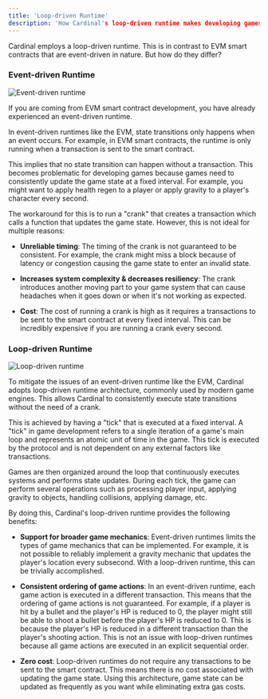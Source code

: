```yaml
---
title: 'Loop-driven Runtime'
description: 'How Cardinal's loop-driven runtime makes developing games on the blockchain easier'
---
```


Cardinal employs a loop-driven runtime. This is in contrast to EVM smart contracts that are event-driven in nature. But how do they differ?

### Event-driven Runtime
![Event-driven runtime](/images/event.jpg)

If you are coming from EVM smart contract development, you have already experienced an event-driven runtime.

In event-driven runtimes like the EVM, state transitions only happens when an event occurs. For example, in EVM smart contracts, the runtime is only running when a transaction is sent to the smart contract.

This implies that no state transition can happen without a transaction. This becomes problematic for developing games because games need to consistently update the game state at a fixed interval. For example, you might want to apply health regen to a player or apply gravity to a player's character every second.

The workaround for this is to run a "crank" that creates a transaction which calls a function that updates the game state. However, this is not ideal for multiple reasons:

- **Unreliable timing**: The timing of the crank is not guaranteed to be consistent. For example, the crank might miss a block because of latency or congestion causing the game state to enter an invalid state.

- **Increases system complexity & decreases resiliency**: The crank introduces another moving part to your game system that can cause headaches when it goes down or when it's not working as expected.

- **Cost**: The cost of running a crank is high as it requires a transactions to be sent to the smart contract at every fixed interval. This can be incredibly expensive if you are running a crank every second.


### Loop-driven Runtime

![Loop-driven runtime](/images/loop.jpg)

To mitigate the issues of an event-driven runtime like the EVM, Cardinal adopts loop-driven runtime architecture, commonly used by modern game engines. This allows Cardinal to consistently execute state transitions without the need of a crank.

This is achieved by having a "tick" that is executed at a fixed interval. A "tick" in game development refers to a single iteration of a game's main loop and represents an atomic unit of time in the game. This tick is executed by the protocol and is not dependent on any external factors like transactions.


Games are then organized around the loop that continuously executes systems and performs state updates. During each tick, the game can perform several operations such as processing player input, applying gravity to objects, handling collisions, applying damage, etc.

By doing this, Cardinal's loop-driven runtime provides the following benefits:

- **Support for broader game mechanics**: Event-driven runtimes limits the types of game mechanics that can be implemented. For example, it is not possible to reliably implement a gravity mechanic that updates the player's location every subsecond. With a loop-driven runtime, this can be trivially accomplished.


- **Consistent ordering of game actions**: In an event-driven runtime, each game action is executed in a different transaction. This means that the ordering of game actions is not guaranteed. For example, if a player is hit by a bullet and the player's HP is reduced to 0, the player might still be able to shoot a bullet before the player's HP is reduced to 0. This is because the player's HP is reduced in a different transaction than the player's shooting action. This is not an issue with loop-driven runtimes because all game actions are executed in an explicit sequential order.


- **Zero cost**: Loop-driven runtimes do not require any transactions to be sent to the smart contract. This means there is no cost associated with updating the game state. Using this architecture, game state can be updated as frequently as you want while eliminating extra gas costs.
